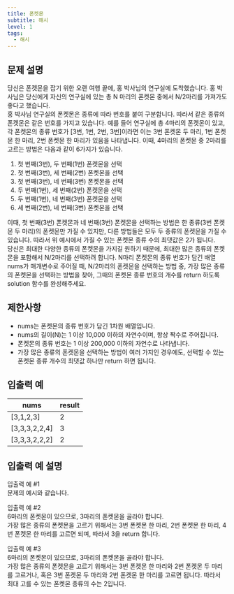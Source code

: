 ```yaml
---
title: 폰켓몬
subtitle: 해시
level: 1
tags:
  - 해시
---
```


## 문제 설명

당신은 폰켓몬을 잡기 위한 오랜 여행 끝에, 홍 박사님의 연구실에 도착했습니다. 홍 박사님은 당신에게 자신의 연구실에 있는 총 N 마리의 폰켓몬 중에서 N/2마리를 가져가도 좋다고 했습니다.\
홍 박사님 연구실의 폰켓몬은 종류에 따라 번호를 붙여 구분합니다. 따라서 같은 종류의 폰켓몬은 같은 번호를 가지고 있습니다. 예를 들어 연구실에 총 4마리의 폰켓몬이 있고, 각 폰켓몬의 종류 번호가 \[3번, 1번, 2번, 3번\]이라면 이는 3번 폰켓몬 두 마리, 1번 폰켓몬 한 마리, 2번 폰켓몬 한 마리가 있음을 나타냅니다. 이때, 4마리의 폰켓몬 중 2마리를 고르는 방법은 다음과 같이 6가지가 있습니다.

1.  첫 번째(3번), 두 번째(1번) 폰켓몬을 선택
2.  첫 번째(3번), 세 번째(2번) 폰켓몬을 선택
3.  첫 번째(3번), 네 번째(3번) 폰켓몬을 선택
4.  두 번째(1번), 세 번째(2번) 폰켓몬을 선택
5.  두 번째(1번), 네 번째(3번) 폰켓몬을 선택
6.  세 번째(2번), 네 번째(3번) 폰켓몬을 선택

이때, 첫 번째(3번) 폰켓몬과 네 번째(3번) 폰켓몬을 선택하는 방법은 한 종류(3번 폰켓몬 두 마리)의 폰켓몬만 가질 수 있지만, 다른 방법들은 모두 두 종류의 폰켓몬을 가질 수 있습니다. 따라서 위 예시에서 가질 수 있는 폰켓몬 종류 수의 최댓값은 2가 됩니다.\
당신은 최대한 다양한 종류의 폰켓몬을 가지길 원하기 때문에, 최대한 많은 종류의 폰켓몬을 포함해서 N/2마리를 선택하려 합니다. N마리 폰켓몬의 종류 번호가 담긴 배열 nums가 매개변수로 주어질 때, N/2마리의 폰켓몬을 선택하는 방법 중, 가장 많은 종류의 폰켓몬을 선택하는 방법을 찾아, 그때의 폰켓몬 종류 번호의 개수를 return 하도록 solution 함수를 완성해주세요.

## 제한사항

- nums는 폰켓몬의 종류 번호가 담긴 1차원 배열입니다.
- nums의 길이(N)는 1 이상 10,000 이하의 자연수이며, 항상 짝수로 주어집니다.
- 폰켓몬의 종류 번호는 1 이상 200,000 이하의 자연수로 나타냅니다.
- 가장 많은 종류의 폰켓몬을 선택하는 방법이 여러 가지인 경우에도, 선택할 수 있는 폰켓몬 종류 개수의 최댓값 하나만 return 하면 됩니다.

## 입출력 예

| nums            | result |
| --------------- | ------ |
| \[3,1,2,3\]     | 2      |
| \[3,3,3,2,2,4\] | 3      |
| \[3,3,3,2,2,2\] | 2      |

## 입출력 예 설명

입출력 예 #1\
문제의 예시와 같습니다.

입출력 예 #2\
6마리의 폰켓몬이 있으므로, 3마리의 폰켓몬을 골라야 합니다.\
가장 많은 종류의 폰켓몬을 고르기 위해서는 3번 폰켓몬 한 마리, 2번 폰켓몬 한 마리, 4번 폰켓몬 한 마리를 고르면 되며, 따라서 3을 return 합니다.

입출력 예 #3\
6마리의 폰켓몬이 있으므로, 3마리의 폰켓몬을 골라야 합니다.\
가장 많은 종류의 폰켓몬을 고르기 위해서는 3번 폰켓몬 한 마리와 2번 폰켓몬 두 마리를 고르거나, 혹은 3번 폰켓몬 두 마리와 2번 폰켓몬 한 마리를 고르면 됩니다. 따라서 최대 고를 수 있는 폰켓몬 종류의 수는 2입니다.
